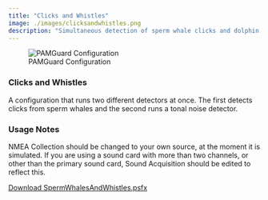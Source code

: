 ```yaml
---
title: "Clicks and Whistles"
image: ./images/clicksandwhistles.png
description: "Simultaneous detection of sperm whale clicks and dolphin whistles"
---
```


![PAMGuard Configuration](./images/clicksandwhistles.png)

### Clicks and Whistles
A configuration that runs two different detectors at once. The first detects clicks
from sperm whales and the second runs a tonal noise detector. 

### Usage Notes
NMEA Collection should be changed to your own source, at the moment it is simulated. If you are using a sound card with more than two channels, or other than the primary sound card, Sound Acquisition should be edited to reflect this. 

[Download SpermWhalesAndWhistles.psfx](./psfx/SpermWhalesAndWhistles.psfx)
